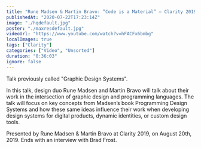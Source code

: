 ```yaml
---
title: "Rune Madsen & Martin Bravo: ”Code is a Material” — Clarity 2019"
publishedAt: "2020-07-22T17:23:14Z"
image: "./hqdefault.jpg"
poster: "./maxresdefault.jpg"
videoUrl: "https://www.youtube.com/watch?v=hFACFx6bmbg"
localImages: true
tags: ["Clarity"]
categories: ["Video", "Unsorted"]
duration: "0:36:03"
ignore: false
---
```


Talk previously called "Graphic Design Systems".

In this talk, design duo Rune Madsen and Martin Bravo will talk about their work in the intersection of graphic design and programming languages. The talk will focus on key concepts from Madsen’s book Programming Design Systems and how these same ideas influence their work when developing design systems for digital products, dynamic identities, or custom design tools.

Presented by Rune Madsen & Martin Bravo at Clarity 2019, on August 20th, 2019. Ends with an interview with Brad Frost.
